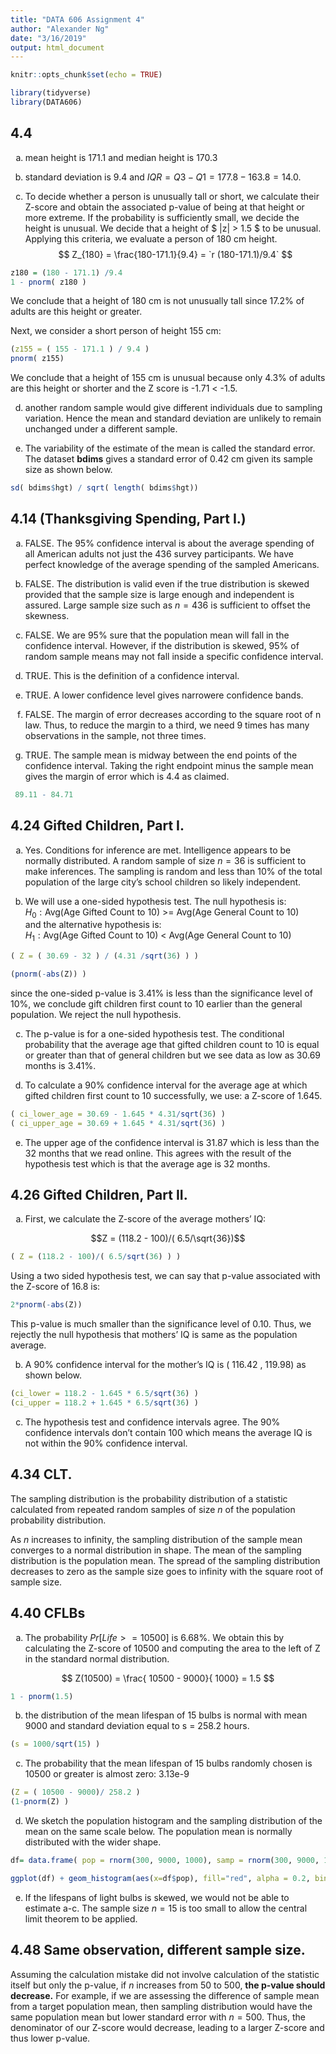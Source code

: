 ```yaml
---
title: "DATA 606 Assignment 4"
author: "Alexander Ng"
date: "3/16/2019"
output: html_document
---
```


```r
knitr::opts_chunk$set(echo = TRUE)
```

```r
library(tidyverse)
library(DATA606)
```

## 4.4

a) mean height is 171.1   and median height is 170.3

b) standard deviation is 9.4 and $IQR=Q3-Q1 = 177.8 - 163.8 = 14.0$.

c) To decide whether a person is unusually tall or short, we calculate their Z-score and obtain the associated p-value of being at that height or more extreme.   If the probability is sufficiently small, we decide the height is unusual.  We decide that a height of $ |z| > 1.5 $ to be unusual.  Applying this criteria, we evaluate a person of 180 cm height.   $$ Z_{180} = \frac{180-171.1}{9.4} = `r (180-171.1)/9.4` $$

```r
z180 = (180 - 171.1) /9.4
1 - pnorm( z180 )
```

We conclude that a height of 180 cm is not unusually tall since 17.2% of adults are this height or greater.

Next, we consider a short person of height 155 cm:  
```r
(z155 = ( 155 - 171.1 ) / 9.4 )
pnorm( z155)
```

We conclude that a height of 155 cm is unusual because only 4.3% of adults are this height or shorter and the Z score is -1.71 < -1.5.

d) another random sample would give different individuals due to sampling variation.   Hence the mean and standard deviation are unlikely to remain unchanged under a different sample.

e) The variability of the estimate of the mean is called the standard error.   The dataset **bdims** gives a standard error of 0.42 cm given its sample size as shown below.

```r
sd( bdims$hgt) / sqrt( length( bdims$hgt))
```

## 4.14  (Thanksgiving Spending, Part I.)

a) FALSE.  The 95% confidence interval is about the average spending of all American adults not just the 436 survey participants.   We have perfect knowledge of the average spending of the sampled Americans.

b) FALSE.  The distribution is valid even if the true distribution is skewed provided that the sample size is large enough and independent is assured.   Large sample size such as $n=436$ is sufficient to offset the skewness.

c) FALSE.  We are 95% sure that the population mean will fall in the confidence interval.  However, if the distribution is skewed, 95% of random sample means may not fall inside a specific confidence interval.

d) TRUE.  This is the definition of a confidence interval.

e) TRUE.  A lower confidence level gives narrowere confidence bands.

f) FALSE.  The margin of error decreases according to the square root of n law.  Thus, to reduce the margin to a third, we need 9 times has many observations in the sample, not three times.

g) TRUE.   The sample mean is midway between the end points of the confidence interval.   Taking the right endpoint minus the sample mean gives the margin of error which is 4.4 as claimed.

```r
 89.11 - 84.71 
```


## 4.24  Gifted Children, Part I.

a) Yes.  Conditions for inference are met.  Intelligence appears to be normally distributed.  A random sample of size $n=36$ is sufficient to make inferences.   The sampling is random and less than 10% of the total population of the large city's school children so likely independent.

b) We will use a one-sided hypothesis test.  The null hypothesis is:  
$H_{0}: \text{Avg(Age Gifted Count to 10) >= Avg(Age General Count to 10) }$  
and the alternative hypothesis is:  
$H_{1}: \text{Avg(Age Gifted Count to 10) < Avg(Age General Count to 10)}$

```r
( Z = ( 30.69 - 32 ) / (4.31 /sqrt(36) ) )

(pnorm(-abs(Z)) )

```

since the one-sided p-value is 3.41% is less than the significance level of 10%, we conclude gift children first count to 10 earlier than the general population.   We reject the null hypothesis.

c) The p-value is for a one-sided hypothesis test.  The conditional probability that the average age that gifted children count to 10 is equal or greater than that of general children but we see data as low as 30.69 months is 3.41%.

d) To calculate a 90% confidence interval for the average age at which gifted children first count to 10 successfully, we use:
a Z-score of 1.645.

```r

( ci_lower_age = 30.69 - 1.645 * 4.31/sqrt(36) )
( ci_upper_age = 30.69 + 1.645 * 4.31/sqrt(36) )

```

e) The upper age of the confidence interval is 31.87 which is less than the 32 months that we read online.
This agrees with the result of the hypothesis test which is that the average age is 32 months.


## 4.26  Gifted Children, Part II.

a) First, we calculate the Z-score of the average mothers' IQ:

$$Z = (118.2 - 100)/( 6.5/\sqrt{36})$$

```r

( Z = (118.2 - 100)/( 6.5/sqrt(36) ) )
```

Using a two sided hypothesis test, we can say that p-value associated with the Z-score of 16.8 is:

```r

2*pnorm(-abs(Z))

```

This p-value is much smaller than the significance level of 0.10.  Thus, we rejectly the null hypothesis that
mothers' IQ is same as the population average.

b) A 90% confidence interval for the mother's IQ is ( 116.42 , 119.98) as shown below.

```r
(ci_lower = 118.2 - 1.645 * 6.5/sqrt(36) )
(ci_upper = 118.2 + 1.645 * 6.5/sqrt(36) )

```

c) The hypothesis test and confidence intervals agree.   The 90% confidence intervals don't contain 100 which means the average IQ is not within the 90% confidence interval.

## 4.34 CLT.

The sampling distribution is the probability distribution of a statistic calculated from 
repeated random samples of size $n$
of the population probability distribution.

As $n$ increases to infinity, the sampling distribution of the sample mean converges to a normal distribution in shape.
The mean of the sampling distribution is the population mean.  The spread of the sampling distribution decreases to zero as the sample size goes to infinity with the square root of sample size.

## 4.40 CFLBs

a) The probability $Pr[ Life >= 10500]$ is 6.68%.   We obtain this by calculating the Z-score of 10500 and computing the area to the left of Z in the standard normal distribution.

$$ Z(10500) = \frac{ 10500 - 9000}{ 1000} = 1.5 $$

```r
1 - pnorm(1.5)
```

b) the distribution of the mean lifespan of 15 bulbs is normal with mean 9000 and standard deviation equal to s = 258.2 hours.

```r
(s = 1000/sqrt(15) )
```

c) The probability that the mean lifespan of 15 bulbs randomly chosen is 10500 or greater is almost zero: 3.13e-9

```r
(Z = ( 10500 - 9000)/ 258.2 )
(1-pnorm(Z) )

```

d) We sketch the population histogram and the sampling distribution of the mean on the same scale below.
The population mean is normally distributed with the wider shape.

```r
df= data.frame( pop = rnorm(300, 9000, 1000), samp = rnorm(300, 9000, 1000/sqrt(15)))

ggplot(df) + geom_histogram(aes(x=df$pop), fill="red", alpha = 0.2, bins=25) + geom_histogram(aes(x=df$samp), fill="blue", alpha=0.3, bins=25)

```

e) If the lifespans of light bulbs is skewed, we would not be able to estimate a-c.  The sample size $n=15$ is too small to allow the central limit theorem to be applied.

## 4.48  Same observation, different sample size.

Assuming the calculation mistake did not involve calculation of the statistic itself but only the p-value, if $n$ increases from 50 to 500, **the p-value should decrease.**   For example, if we are assessing the difference of sample mean from a target population mean, then sampling distribution would have the same population mean but lower standard error with $n=500$.   Thus, the denominator of our Z-score would decrease, leading to a larger Z-score and thus lower p-value.


